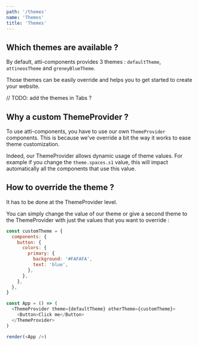 ```yaml
---
path: '/themes'
name: 'Themes'
title: 'Themes'
---
```


## Which themes are available ?

By default, atti-components provides 3 themes : <Code language="js">defaultTheme</Code>, <Code language="js">attineosTheme</Code> and <Code language="js">greneyBlueTheme</Code>.

Those themes can be easily override and helps you to get started to create your website.

// TODO: add the themes in Tabs ?

## Why a custom ThemeProvider ?

To use atti-components, you have to use our own <Code language="jsx">ThemeProvider</Code> components. This is because we've override a bit the way it works to ease theme customization.

Indeed, our ThemeProvider allows dynamic usage of theme values. For example if you change the <Code language="js">theme.spaces.s1</Code> value, this will impact automatically all the components that use this value.

## How to override the theme ?

It has to be done at the ThemeProvider level.

You can simply change the value of our theme or give a second theme to the ThemeProvider with just the values that you want to override :

```js
const customTheme = {
  components: {
    button: {
      colors: {
        primary: {
          background: '#FAFAFA',
          text: 'blue',
        },
      },
    },
  },
}

const App = () => (
  <ThemeProvider theme={defaultTheme} otherTheme={customTheme}>
    <Button>Click me</Button>
  </ThemeProvider>
)

render(<App />)
```

